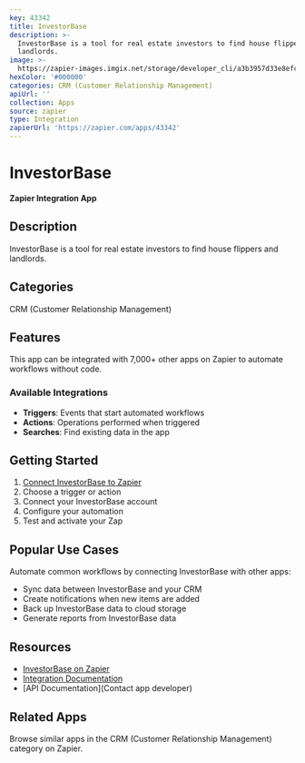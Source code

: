 ```yaml
---
key: 43342
title: InvestorBase
description: >-
  InvestorBase is a tool for real estate investors to find house flippers and
  landlords.
image: >-
  https://zapier-images.imgix.net/storage/developer_cli/a3b3957d33e8efcd57c668e2c0ca89dd.png?auto=format%2Ccompress&ixlib=python-3.0.0&q=50
hexColor: '#000000'
categories: CRM (Customer Relationship Management)
apiUrl: ''
collection: Apps
source: zapier
type: Integration
zapierUrl: 'https://zapier.com/apps/43342'
---
```

# InvestorBase

**Zapier Integration App**

## Description

InvestorBase is a tool for real estate investors to find house flippers and landlords.

## Categories

CRM (Customer Relationship Management)

## Features

This app can be integrated with 7,000+ other apps on Zapier to automate workflows without code.

### Available Integrations

- **Triggers**: Events that start automated workflows
- **Actions**: Operations performed when triggered
- **Searches**: Find existing data in the app

## Getting Started

1. [Connect InvestorBase to Zapier](https://zapier.com/apps/43342)
2. Choose a trigger or action
3. Connect your InvestorBase account
4. Configure your automation
5. Test and activate your Zap

## Popular Use Cases

Automate common workflows by connecting InvestorBase with other apps:

- Sync data between InvestorBase and your CRM
- Create notifications when new items are added
- Back up InvestorBase data to cloud storage
- Generate reports from InvestorBase data

## Resources

- [InvestorBase on Zapier](https://zapier.com/apps/43342)
- [Integration Documentation](https://zapier.com/apps/43342/integrations)
- [API Documentation](Contact app developer)

## Related Apps

Browse similar apps in the CRM (Customer Relationship Management) category on Zapier.
